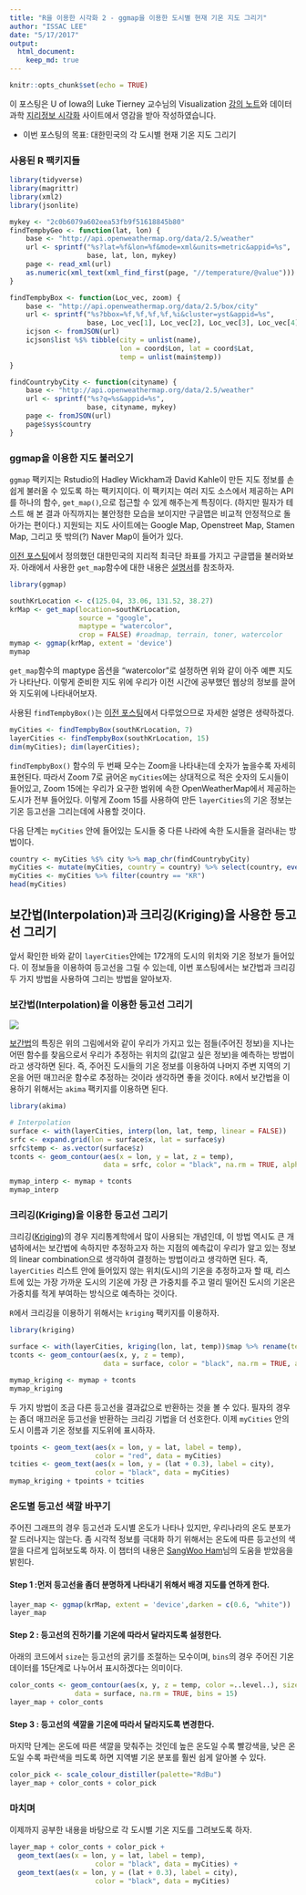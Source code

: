 ```yaml
---
title: "R을 이용한 시각화 2 - ggmap을 이용한 도시별 현재 기온 지도 그리기"
author: "ISSAC LEE"
date: "5/17/2017"
output: 
  html_document:  
    keep_md: true
---
```


```r
knitr::opts_chunk$set(echo = TRUE)
```

이 포스팅은 U of Iowa의 Luke Tierney 교수님의 Visualization [강의 노트](http://homepage.divms.uiowa.edu/~luke/classes/STAT4580/weather.html#temperatures-and-locations-for-some-iowa-cities)와 데이터 과학 [지리정보 시각화](http://statkclee.github.io/data-science/geo-info.html) 사이트에서 영감을 받아 작성하였습니다.

  - 이번 포스팅의 목표: 대한민국의 각 도시별 현재 기온 지도 그리기
  
### 사용된 R 팩키지들

```r
library(tidyverse)
library(magrittr)
library(xml2)
library(jsonlite)
```

```r
mykey <- "2c0b6079a602eea53fb9f51618845b80"
findTempbyGeo <- function(lat, lon) {
    base <- "http://api.openweathermap.org/data/2.5/weather"
    url <- sprintf("%s?lat=%f&lon=%f&mode=xml&units=metric&appid=%s",
                   base, lat, lon, mykey)
    page <- read_xml(url)
    as.numeric(xml_text(xml_find_first(page, "//temperature/@value")))
}

findTempbyBox <- function(Loc_vec, zoom) {
    base <- "http://api.openweathermap.org/data/2.5/box/city"
    url <- sprintf("%s?bbox=%f,%f,%f,%f,%i&cluster=yst&appid=%s",
                   base, Loc_vec[1], Loc_vec[2], Loc_vec[3], Loc_vec[4], zoom, mykey)
    icjson <- fromJSON(url)
    icjson$list %$% tibble(city = unlist(name),
                           lon = coord$Lon, lat = coord$Lat,
                           temp = unlist(main$temp))
}

findCountrybyCity <- function(cityname) {
    base <- "http://api.openweathermap.org/data/2.5/weather"
    url <- sprintf("%s?q=%s&appid=%s",
                   base, cityname, mykey)
    page <- fromJSON(url)
    page$sys$country
}
```


### ggmap을 이용한 지도 불러오기

`ggmap` 팩키지는 Rstudio의 Hadley Wickham과 David Kahle이 만든 지도 정보를 손쉽게 불러올 수 있도록 하는 팩키지이다. 이 팩키지는 여러 지도 소스에서 제공하는 API를 하나의 함수, `get_map()`,으로 접근할 수 있게 해주는게 특징이다. (하지만 필자가 테스트 해 본 결과 아직까지는 불안정한 모습을 보이지만 구글맵은 비교적 안정적으로 돌아가는 편이다.) 지원되는 지도 사이트에는 Google Map, Openstreet Map, Stamen Map, 그리고 뜻 밖의(?) Naver Map이 들어가 있다.

[이전 포스팅](https://github.com/issactoast/RforDataSciencePractice/blob/master/md/map1.md)에서 정의했던 대한민국의 지리적 최극단 좌표를 가지고 구글맵을 불러와보자. 아래에서 사용한 `get_map`함수에 대한 내용은 [설명서](https://cran.r-project.org/web/packages/ggmap/ggmap.pdf)를 참조하자.

```r
library(ggmap)

southKrLocation <- c(125.04, 33.06, 131.52, 38.27)
krMap <- get_map(location=southKrLocation,
                 source = "google",
                 maptype = "watercolor",
                 crop = FALSE) #roadmap, terrain, toner, watercolor
mymap <- ggmap(krMap, extent = 'device')
mymap
```

`get_map`함수의 maptype 옵션을 "watercolor"로 설정하면 위와 같이 아주 예쁜 지도가 나타난다. 이렇게 준비한 지도 위에 우리가 이전 시간에 공부했던 웹상의 정보를 끌어와 지도위에 나타내어보자.

사용된 `findTempbyBox()`는 [이전 포스팅](https://github.com/issactoast/RforDataSciencePractice/blob/master/md/map1.md)에서 다루었으므로 자세한 설명은 생략하겠다.

```r
myCities <- findTempbyBox(southKrLocation, 7)
layerCities <- findTempbyBox(southKrLocation, 15)
dim(myCities); dim(layerCities);
```

`findTempbyBox()` 함수의 두 번째 모수는 Zoom을 나타내는데 숫자가 높을수록 자세히 표현된다. 따라서 Zoom 7로 긁어온 `myCities`에는 상대적으로 적은 숫자의 도시들이 들어있고, Zoom 15에는 우리가 요구한 범위에 속한 OpenWeatherMap에서 제공하는 도시가 전부 들어있다. 이렇게 Zoom 15를 사용하여 만든 `layerCities`의 기온 정보는 기온 등고선을 그리는데에 사용할 것이다.

다음 단계는 `myCities` 안에 들어있는 도시들 중 다른 나라에 속한 도시들을 걸러내는 방법이다.

```r
country <- myCities %$% city %>% map_chr(findCountrybyCity)
myCities <- mutate(myCities, country = country) %>% select(country, everything())
myCities <- myCities %>% filter(country == "KR")
head(myCities)
```

## 보간법(Interpolation)과 크리깅(Kriging)을 사용한 등고선 그리기

앞서 확인한 바와 같이 `layerCities`안에는 172개의 도시의 위치와 기온 정보가 들어있다. 이 정보들을 이용하여 등고선을 그릴 수 있는데, 이번 포스팅에서는 보간법과 크리깅 두 가지 방법을 사용하여 그리는 방법을 알아보자.

### 보간법(Interpolation)을 이용한 등고선 그리기

![](https://upload.wikimedia.org/wikipedia/commons/4/41/Interpolation_example_polynomial.svg)

[보간법](https://en.wikipedia.org/wiki/Interpolation)의 특징은 위의 그림에서와 같이 우리가 가지고 있는 점들(주어진 정보)을 지나는 어떤 함수를 찾음으로서 우리가 추정하는 위치의 값(알고 싶은 정보)을 예측하는 방법이라고 생각하면 된다. 즉, 주어진 도시들의 기온 정보를 이용하여 나머지 주변 지역의 기온을 어떤 매끄러운 함수로 추정하는 것이라 생각하면 좋을 것이다. `R`에서 보간법을 이용하기 위해서는 `akima` 팩키지를 이용하면 된다. 

```r
library(akima)

# Interpolation
surface <- with(layerCities, interp(lon, lat, temp, linear = FALSE))
srfc <- expand.grid(lon = surface$x, lat = surface$y)
srfc$temp <- as.vector(surface$z)
tconts <- geom_contour(aes(x = lon, y = lat, z = temp),
                       data = srfc, color = "black", na.rm = TRUE, alpha = 0.4)

mymap_interp <- mymap + tconts
mymap_interp
```

### 크리깅(Kriging)을 이용한 등고선 그리기

크리깅([Kriging](https://en.wikipedia.org/wiki/Kriging))의 경우 지리통계학에서 많이 사용되는 개념인데, 이 방법 역시도 큰 개념하에서는 보간법에 속하지만 추정하고자 하는 지점의 예측값이 우리가 알고 있는 정보의 linear combination으로 생각하여 결정하는 방법이라고 생각하면 된다. 즉, `layerCities` 리스트 안에 들어있지 않는 위치(도시)의 기온을 추정하고자 할 때, 리스트에 있는 가장 가까운 도시의 기온에 가장 큰 가중치를 주고 멀리 떨어진 도시의 기온은 가중치를 적게 부여하는 방식으로 예측하는 것이다.

`R`에서 크리깅을 이용하기 위해서는 `kriging` 팩키지를 이용하자.

```r
library(kriging)

surface <- with(layerCities, kriging(lon, lat, temp))$map %>% rename(temp = pred)
tconts <- geom_contour(aes(x, y, z = temp),
                       data = surface, color = "black", na.rm = TRUE, alpha = 0.4)

mymap_kriging <- mymap + tconts
mymap_kriging
```

두 가지 방법이 조금 다른 등고선을 결과값으로 반환하는 것을 볼 수 있다. 필자의 경우는 좀더 매끄러운 등고선을 반환하는 크리깅 기법을 더 선호한다. 이제 `myCities` 안의 도시 이름과 기온 정보를 지도위에 표시하자. 

```r
tpoints <- geom_text(aes(x = lon, y = lat, label = temp),
                     color = "red", data = myCities)
tcities <- geom_text(aes(x = lon, y = (lat + 0.3), label = city),
                     color = "black", data = myCities)
mymap_kriging + tpoints + tcities
```

### 온도별 등고선 색깔 바꾸기

주어진 그래프의 경우 등고선과 도시별 온도가 나타나 있지만, 우리나라의 온도 분포가 잘 드러나지는 않는다. 좀 시각적 정보를 극대화 하기 위해서는 온도에 따른 등고선의 색깔을 다르게 입혀보도록 하자. 이 챕터의 내용은 [SangWoo Ham](https://www.facebook.com/ecosang?fref=ufi)님의 도움을 받았음을 밝힌다.

#### Step 1 :먼저 등고선을 좀더 분명하게 나타내기 위해서 배경 지도를 연하게 한다.
```r
layer_map <- ggmap(krMap, extent = 'device',darken = c(0.6, "white"))
layer_map
```

#### Step 2 : 등고선의 진하기를 기온에 따라서 달라지도록 설정한다.

아래의 코드에서 `size`는 등고선의 굵기를 조절하는 모수이며, `bins`의 경우 주어진 기온 데이터를 15단계로 나누어서 표시하겠다는 의미이다.
```r
color_conts <- geom_contour(aes(x, y, z = temp, color =..level..), size=1,
                data = surface, na.rm = TRUE, bins = 15)
layer_map + color_conts
```

#### Step 3 : 등고선의 색깔을 기온에 따라서 달라지도록 변경한다.

마지막 단계는 온도에 따른 색깔을 맞춰주는 것인데 높은 온도일 수록 빨강색을, 낮은 온도일 수록 파란색을 띄도록 하면 지역별 기온 분포를 훨씬 쉽게 알아볼 수 있다.
```r
color_pick <- scale_colour_distiller(palette="RdBu")
layer_map + color_conts + color_pick
```

### 마치며

이제까지 공부한 내용을 바탕으로 각 도시별 기온 지도를 그려보도록 하자.

```r
layer_map + color_conts + color_pick +
  geom_text(aes(x = lon, y = lat, label = temp),
                     color = "black", data = myCities) +
  geom_text(aes(x = lon, y = (lat + 0.3), label = city),
                     color = "black", data = myCities)
```

